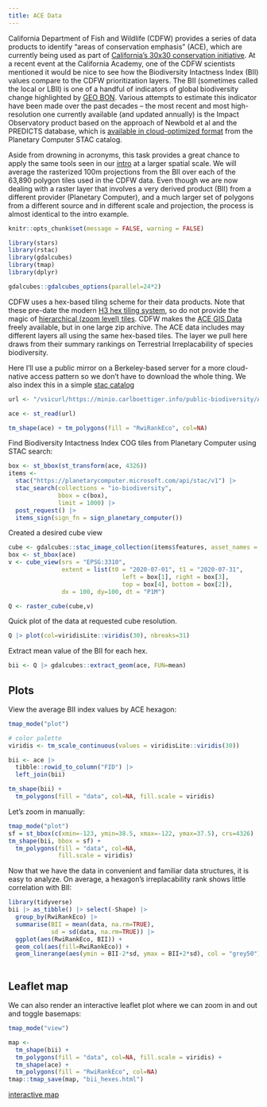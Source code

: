 ```yaml
---
title: ACE Data
---
```



California Department of Fish and Wildlife (CDFW) provides a series of data products to identify "areas of conservation emphasis" (ACE), which are currently being used as part of [California's 30x30 conservation initiative](https://www.californianature.ca.gov/pages/30x30). At a recent event at the California Academy, one of the CDFW scientists mentioned it would be nice to see how the Biodiversity Intactness Index (BII) values compare to the CDFW prioritization layers. The BII (sometimes called the local or LBII) is one of a handful of indicators of global biodiversity change highlighted by [GEO BON](https://geobon.org/ebvs/indicators/). Various attempts to estimate this indicator have been made over the past decades -- the most recent and most high-resolution one currently available (and updated annually) is the Impact Observatory product based on the approach of Newbold et al and the PREDICTS database, which is [available in cloud-optimized format](https://planetarycomputer.microsoft.com/dataset/io-biodiversity) from the Planetary Computer STAC catalog. 

Aside from drowning in acronyms, this task provides a great chance to apply the same tools seen in our [intro](intro.html) at a larger spatial scale.  We will average the rasterized 100m projections from the BII over each of the 63,890 polygon tiles used in the CDFW data. Even though we are now dealing with a raster layer that involves a very derived product (BII) from a different provider (Planetary Computer), and a much larger set of polygons from a different source and in different scale and projection, the process is almost identical to the intro example.  

```r
knitr::opts_chunk$set(message = FALSE, warning = FALSE)
```

```r
library(stars)
library(rstac)
library(gdalcubes)
library(tmap)
library(dplyr)

gdalcubes::gdalcubes_options(parallel=24*2)
```

CDFW uses a hex-based tiling scheme for their data products. 
Note that these pre-date the modern [H3 hex tiling system](https://h3geo.org/), so do not provide the magic of [hierarchical (zoom level) tiles](https://h3geo.org/docs/highlights/indexing).
CDFW makes the [ACE GIS Data](https://wildlife.ca.gov/Data/Analysis/Ace) freely available, but in one large zip archive. 
The ACE data includes may different layers all using the same hex-based tiles. 
The layer we pull here draws from their summary rankings on Terrestrial Irreplacability of species biodiversity.

Here I'll use a public mirror on a Berkeley-based server for a more cloud-native access pattern so we don't have to download the whole thing.  We also index this in a simple [stac catalog](https://radiantearth.github.io/stac-browser/#/external/raw.githubusercontent.com/schmidtDSE/biodiversity-catalog/main/stac/v1/collections/cdfw_ace/summary.json?.asset=asset-ds2715)


```r
url <- "/vsicurl/https://minio.carlboettiger.info/public-biodiversity/ACE_summary/ds2715.gdb"
```



```r
ace <- st_read(url) 
```

```r
tm_shape(ace) + tm_polygons(fill = "RwiRankEco", col=NA)
```

Find Biodiversity Intactness Index COG tiles from Planetary Computer using STAC search:

```r
box <- st_bbox(st_transform(ace, 4326))
items <-
  stac("https://planetarycomputer.microsoft.com/api/stac/v1") |>
  stac_search(collections = "io-biodiversity",
              bbox = c(box),
              limit = 1000) |>
  post_request() |>
  items_sign(sign_fn = sign_planetary_computer())

```

Created a desired cube view 

```r
cube <- gdalcubes::stac_image_collection(items$features, asset_names = "data")
box <- st_bbox(ace)
v <- cube_view(srs = "EPSG:3310",
               extent = list(t0 = "2020-07-01", t1 = "2020-07-31",
                                left = box[1], right = box[3],
                                top = box[4], bottom = box[2]),
               dx = 100, dy=100, dt = "P1M")

Q <- raster_cube(cube,v)
```

Quick plot of the data at requested cube resolution.  

```r
Q |> plot(col=viridisLite::viridis(30), nbreaks=31)
```

Extract mean value of the BII for each hex.

```r
bii <- Q |> gdalcubes::extract_geom(ace, FUN=mean)
```


## Plots

View the average BII index values by ACE hexagon:

```r
tmap_mode("plot")

# color palette
viridis <- tm_scale_continuous(values = viridisLite::viridis(30))

bii <- ace |>
  tibble::rowid_to_column("FID") |> 
  left_join(bii)

tm_shape(bii) + 
  tm_polygons(fill = "data", col=NA, fill.scale = viridis)
```

Let's zoom in manually:

```r
tmap_mode("plot")
sf = st_bbox(c(xmin=-123, ymin=38.5, xmax=-122, ymax=37.5), crs=4326)
tm_shape(bii, bbox = sf) + 
  tm_polygons(fill = "data", col=NA,
              fill.scale = viridis)

```

Now that we have the data in convenient and familiar data structures, it is easy to analyze.
On average, a hexagon's irreplacability rank shows little correlation with BII:

```r
library(tidyverse)
bii |> as_tibble() |> select(-Shape) |>
  group_by(RwiRankEco) |> 
  summarise(BII = mean(data, na.rm=TRUE),
            sd = sd(data, na.rm=TRUE)) |>
  ggplot(aes(RwiRankEco, BII)) + 
  geom_col(aes(fill=RwiRankEco)) + 
  geom_linerange(aes(ymin = BII-2*sd, ymax = BII+2*sd), col = "grey50")
  
```


## Leaflet map

We can also render an interactive leaflet plot where we can zoom in and out and toggle basemaps:

```r
tmap_mode("view")

map <- 
  tm_shape(bii) +
  tm_polygons(fill = "data", col=NA, fill.scale = viridis) +
  tm_shape(ace) +
  tm_polygons(fill = "RwiRankEco", col=NA)
tmap::tmap_save(map, "bii_hexes.html")
```


[interactive map](bii_hexes.html)

